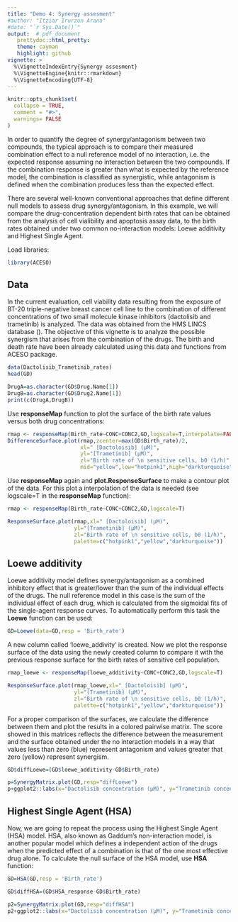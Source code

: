 ```yaml
---
title: "Demo 4: Synergy assesment"
#author: "Itziar Irurzun Arana"
#date: "`r Sys.Date()`"
output:  # pdf_document
   prettydoc::html_pretty:
   theme: cayman 
   highlight: github
vignette: >
  %\VignetteIndexEntry{Synergy assesment}
  %\VignetteEngine{knitr::rmarkdown}
  %\VignetteEncoding{UTF-8}
---
```


 
```r
knitr::opts_chunk$set(
  collapse = TRUE,
  comment = "#>",
  warnings= FALSE
)
```
In order to quantify the degree of synergy/antagonism between two compounds, the typical approach is to compare their measured combination effect to a null reference model of no interaction, i.e. the expected response assuming no interaction between the two compounds.  If the combination response is greater than what is expected by the reference model, the combination is classified as synergistic, while antagonism is defined when the combination produces less than the expected effect. 

There are several well-known conventional approaches that define different null models to assess drug synergy/antagonism. In this example, we will compare the drug-concentration dependent birth rates that can be obtained from the analysis of cell vialibility and apoptosis assay data, to the birth rates obtained under two common no-interaction models: Loewe additivity and Highest Single Agent. 

Load libraries:
```r
library(ACESO)
```

## Data
In the current evaluation, cell viability data resulting from the exposure of BT-20 triple-negative breast cancer cell line  to the combination of different concentrations of two small molecule kinase inhibitors (dactolisib and trametinib) is analyzed. The data was obtained from the HMS LINCS database (\url{https://lincs.hms.harvard.edu/}). The objective of this vignette is to analyze the possible synergism that arises from the combination of the drugs. The birth and death rate have been already calculated using  this data and functions from ACESO package. 

```r
data(Dactolisib_Trametinib_rates)
head(GD)

DrugA=as.character(GD$Drug.Name[1])
DrugB=as.character(GD$Drug2.Name[1])
print(c(DrugA,DrugB))
```
Use **responseMap** function to plot the surface of the birth rate values versus both drug concentrations:
```r
rmap <- responseMap(Birth_rate~CONC+CONC2,GD,logscale=T,interpolate=FALSE)
DifferenceSurface.plot(rmap,zcenter=max(GD$Birth_rate)/2,
                       xl=" [Dactoloisib] (µM)",
                       yl="[Trametinib] (µM)",
                       zl="Birth rate of \n sensitive cells, b0 (1/h)",
                       mid="yellow",low="hotpink1",high="darkturquoise")

```

Use **responseMap** again and **plot.ResponseSurface** to make a contour plot of the data. For this plot a interpolation of the data is needed (see logscale=T in the **responseMap** function):
```r
rmap <- responseMap(Birth_rate~CONC+CONC2,GD,logscale=T)

ResponseSurface.plot(rmap,xl=" [Dactoloisib] (µM)",
                     yl="[Trametinib] (µM)",
                     zl="Birth rate of \n sensitive cells, b0 (1/h)",
                     palette=c("hotpink1","yellow","darkturquoise"))

```

## Loewe additivity
Loewe additivity model defines synergy/antagonism as a combined inhibitory effect that is greater/lower than the sum of the individual effects of the drugs. The null reference model in this case is the sum of the individual effect of each drug, which is calculated from the sigmoidal fits of the single-agent response curves. To automatically perform this task the **Loewe** function can be used:
```r
GD=Loewe(data=GD,resp = 'Birth_rate')
```
A new column called 'loewe_addivity' is created.
Now we plot the response surface of the data using the newly created column to compare it with the previous response surface for the birth rates of sensitive cell population.
```r
rmap_loewe <- responseMap(loewe_additivity~CONC+CONC2,GD,logscale=T)

ResponseSurface.plot(rmap_loewe,xl=" [Dactoloisib] (µM)",
                     yl="[Trametinib] (µM)",
                     zl="Birth rate of \n sensitive cells, b0 (1/h)",
                     palette=c("hotpink1","yellow","darkturquoise"))
```                     

For a proper comparison of the surfaces, we calculate the difference between them and plot the results in a colored pairwise matrix. The score showed in this matrices reflects the difference between the measurement and the surface obtained under the no interaction models in a way that values less than zero (blue) represent antagonism and values greater that zero (yellow) represent synergism. 

```r
GD$diffLoewe=(GD$loewe_additivity-GD$Birth_rate)

p=SynergyMatrix.plot(GD,resp="diffLoewe")
p+ggplot2::labs(x="Dactolisib concentration (µM)", y="Trametinib concentration (µM)")

```

## Highest Single Agent (HSA)
Now, we are going to repeat the process using the Highest Single Agent (HSA) model.  HSA, also known as Gaddum's non-interaction model, is another popular model which defines a independent action of the drugs when the predicted effect of a combination is  that of the one most effective drug alone. To calculate the null surface of the HSA model, use **HSA** function:
```r
GD=HSA(GD,resp = 'Birth_rate')

GD$diffHSA=(GD$HSA_response-GD$Birth_rate)

p2=SynergyMatrix.plot(GD,resp="diffHSA")
p2+ggplot2::labs(x="Dactolisib concentration (µM)", y="Trametinib concentration (µM)")

```





